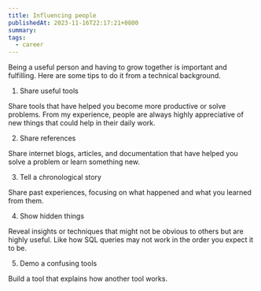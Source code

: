 ```yaml
---
title: Influencing people
publishedAt: 2023-11-16T22:17:21+0800
summary:
tags:
  - career
---
```


Being a useful person and having to grow together is important and fulfilling.
Here are some tips to do it from a technical background.

1. Share useful tools

Share tools that have helped you become more productive or solve problems.
From my experience, people are always highly appreciative of new things that could help in their daily work.

2. Share references

Share internet blogs, articles, and documentation that have helped you solve a problem or learn something new.

3. Tell a chronological story

Share past experiences, focusing on what happened and what you learned from them.

4. Show hidden things

Reveal insights or techniques that might not be obvious to others but are highly useful.
Like how SQL queries may not work in the order you expect it to be.

5. Demo a confusing tools

Build a tool that explains how another tool works.

